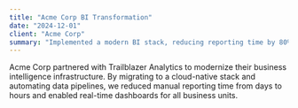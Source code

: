 ```yaml
---
title: "Acme Corp BI Transformation"
date: "2024-12-01"
client: "Acme Corp"
summary: "Implemented a modern BI stack, reducing reporting time by 80%."
---
```


Acme Corp partnered with Trailblazer Analytics to modernize their business intelligence infrastructure. By migrating to a cloud-native stack and automating data pipelines, we reduced manual reporting time from days to hours and enabled real-time dashboards for all business units.
